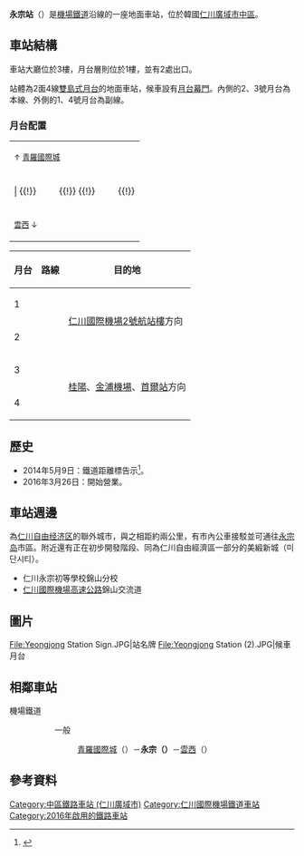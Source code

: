 {{NoteTA |G1=Railway |G2=Transport}}
{{Infobox station
|livery      = {{韓國鐵道路線色|KA|A}}
|name        = 永宗站
|eng_name    = Yeongjong
|other_name  = 
|image       = Yeongjong Station.JPG
|caption     = 
|hangul      = 영종역
|hanja       = 永宗驛
|rr          = Yeongjong-yeok
|mr          = Yŏng chong-yŏk
|code        = {{車站編號|#0090D2|white|A072}}
|operator    = [[機場鐵道_(企業)|機場鐵道]]
|lines       = {{韓國都市鐵道|AR}}
|address     = {{KOR}}[[仁川廣域市|仁川廣域市]][[中區_(仁川廣域市)|中區]]白雲路414番街75
|structure   = 地面車站
|platform    = [[混合式月台|混合式月台]]
|opened      = 2016年3月26日
|closed      = 
|passengers  = 平均每日5,203人次
|pass_year   = 2021年
|adjacent    = {{Adjacent stations|system1=Seoul Metropolitan Subway
|line1=AREX|left1=青羅國際城|right1=雲西|note-left1={{車站編號|#0090D2|white|A071}} 10.3km|note-mid1={{車站編號|#0090D2|white|A072}}|note-right1=3.5km {{車站編號|#0090D2|white|A08}}
}}
}}

'''永宗站'''（{{kor|諺=영종역|漢=永宗驛|羅=Yeongjong yeok|f=y}}）是[[仁川國際機場鐵道|機場鐵道]]沿線的一座地面車站，位於韓國[[仁川廣域市|仁川廣域市]][[中區_(仁川廣域市)|中區]]{{link-ko|永宗洞|영종동|雲北洞}}。

== 車站結構 ==
車站大廳位於3樓，月台層則位於1樓，並有2處出口。

站體為2面4線[[雙島式月台|雙島式月台]]的地面車站，候車設有[[月台幕門|月台幕門]]。內側的2、3號月台為本線、外側的1、4號月台為副線。

=== 月台配置 ===
{| style="text-align:center; margin-left:1.5em;"
|-
| <small>↑ [[青羅國際城站|青羅國際城]]</small>
|-
| | {{!}} <span style="color: #ffffff; background-color:{{韓國鐵道路線色|KA|A}};">４３</span> {{!}} {{!}} <span style="color: #ffffff; background-color: {{韓國鐵道路線色|KA|A}};">２１</span> {{!}}
|-
| <small>[[雲西站|雲西]] ↓</small>
|}
{| class=wikitable
|-
!月台!!路線!!目的地
|-
! 1
| rowspan="4"|{{韓國都市鐵道|AR}}
| rowspan="2"|[[仁川國際機場2號航站樓站|仁川國際機場2號航站樓]]方向
|-
! 2
|-
! 3
| rowspan="2"|[[桂陽站|桂陽]]、[[金浦机场站|金浦機場]]、[[首爾站_(地下)|首爾站]]方向
|-
! 4
|}

== 歷史 ==
* 2014年5月9日：鐵道距離標告示<ref>{{Cite web |url=http://gwanbo.korea.go.kr/jsp/help/ezPDFSetup.jsp?ebookSeq=00000000000000001399457270742000&serviceType=PT001&gzType=GZT00T&sPage=102&requestType=SEARCH&tocSeq=00000000000000001399457317384000&cmd= |title=국토교통부 고시 제2014-240호 |accessdate=2017-04-20 |archive-date=2016-06-05 |archive-url=https://web.archive.org/web/20160605133920/http://gwanbo.korea.go.kr/jsp/help/ezPDFSetup.jsp?ebookSeq=00000000000000001399457270742000&serviceType=PT001&gzType=GZT00T&sPage=102&requestType=SEARCH&tocSeq=00000000000000001399457317384000&cmd= |dead-url=yes }}</ref>。
* 2016年3月26日：開始營業。

== 車站週邊 ==
{{link-ko|永宗天空都市|영종하늘도시}}為[[仁川自由经济区|仁川自由经济区]]的聯外城市，與之相距約兩公里，有市內公車接駁並可通往[[永宗岛|永宗岛]]市區。附近還有正在初步開發階段、同為仁川自由經濟區一部分的美緞新城（미단시티）。
*仁川永宗初等學校錦山分校
*[[仁川國際機場高速公路|仁川國際機場高速公路]]錦山交流道

== 圖片 ==
<gallery>
File:Yeongjong Station Sign.JPG|站名牌
File:Yeongjong Station (2).JPG|候車月台
</gallery>

== 相鄰車站 ==
;機場鐵道
:{{韓國都市鐵道|AR}}
::一般
:::[[青羅國際城站|青羅國際城]]（{{車站編號|#0090D2|white|A071}}）－'''永宗（{{車站編號|#0090D2|white|A072}}）'''－[[雲西站|雲西]]（{{車站編號|#0090D2|white|A08}}）

== 參考資料 ==
{{reflist}}

{{仁川國際機場鐵道}}
{{DEFAULTSORT:Yeongjung}}
[[Category:中區鐵路車站_(仁川廣域市)|Category:中區鐵路車站 (仁川廣域市)]]
[[Category:仁川國際機場鐵道車站|Category:仁川國際機場鐵道車站]]
[[Category:2016年啟用的鐵路車站|Category:2016年啟用的鐵路車站]]